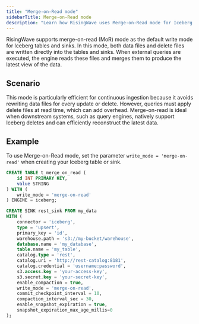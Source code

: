 ```yaml
---
title: "Merge-on-Read mode"
sidebarTitle: Merge-on-Read mode
description: "Learn how RisingWave uses Merge-on-Read mode for Iceberg tables and sinks."
---
```


RisingWave supports merge-on-read (MoR) mode as the default write mode for Iceberg tables and sinks. In this mode, both data files and delete files are written directly into the tables and sinks. When external queries are executed, the engine reads these files and merges them to produce the latest view of the data.

## Scenario

This mode is particularly efficient for continuous ingestion because it avoids rewriting data files for every update or delete. However, queries must apply delete files at read time, which can add overhead. Merge-on-read is ideal when downstream systems, such as query engines, natively support Iceberg deletes and can efficiently reconstruct the latest data.

## Example

To use Merge-on-Read mode, set the parameter `write_mode = 'merge-on-read'` when creating your Iceberg table or sink.

```sql Create an Iceberg engine table
CREATE TABLE t_merge_on_read (
    id INT PRIMARY KEY,
    value STRING
) WITH (
    write_mode = 'merge-on-read'
) ENGINE = iceberg;
```

```sql Create an Iceberg sink
CREATE SINK rest_sink FROM my_data
WITH (
    connector = 'iceberg',
    type = 'upsert',
    primary_key = 'id',
    warehouse.path = 's3://my-bucket/warehouse',
    database.name = 'my_database',
    table.name = 'my_table',
    catalog.type = 'rest',
    catalog.uri = 'http://rest-catalog:8181',
    catalog.credential = 'username:password',
    s3.access.key = 'your-access-key',
    s3.secret.key = 'your-secret-key',
    enable_compaction = true,
    write_mode = 'merge-on-read',
    commit_checkpoint_interval = 10,
    compaction_interval_sec = 30,
    enable_snapshot_expiration = true,
    snapshot_expiration_max_age_millis=0
);
```